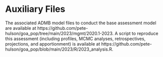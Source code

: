 \newpage

# Auxiliary Files

The associated ADMB model files to conduct the base assessment model are available at https://github.com/pete-hulson/goa_pop/tree/main/2023/mgmt/2020.1-2023. A script to reproduce this assessment (including profiles, MCMC analyses, retrospectives, projections, and apportionment) is available at https://github.com/pete-hulson/goa_pop/blob/main/2023/R/2023_analysis.R. 


 